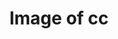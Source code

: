 ---
title: Image of cc
image: imgs/0-2015.jpeg
imagealt: Image of cc
description: This is just a test post
filter: ["2015"]
---